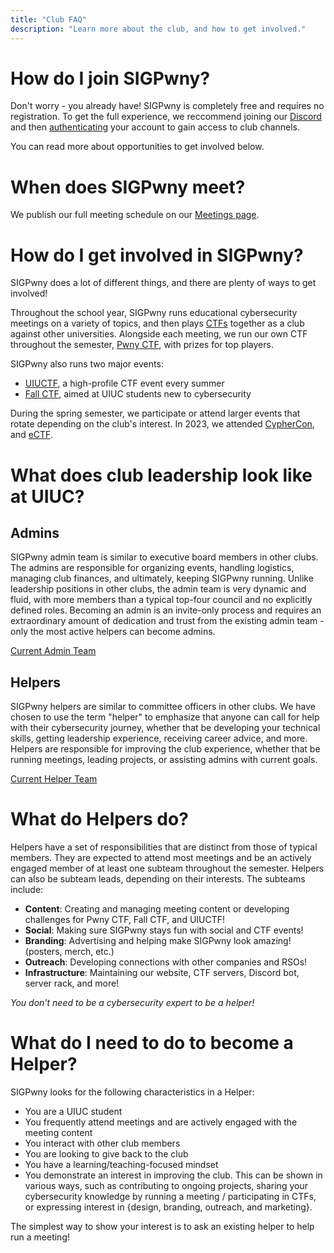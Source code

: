 ```yaml
---
title: "Club FAQ"
description: "Learn more about the club, and how to get involved."
---
```


# How do I join SIGPwny?

Don't worry - you already have! SIGPwny is completely free and requires no registration. To get the full experience,
we reccommend joining our [Discord](https://sigpwny.com/discord) and then [authenticating](https://sigpwny.com/auth) 
your account to gain access to club channels.

You can read more about opportunities to get involved below.

# When does SIGPwny meet?

We publish our full meeting schedule on our [Meetings page](/meetings/).

# How do I get involved in SIGPwny?

SIGPwny does a lot of different things, and there are plenty of ways to get involved!

Throughout the school year, SIGPwny runs educational cybersecurity meetings on a variety of topics, and
then plays [CTFs](https://ctftime.org/ctf-wtf) together as a club against other universities. Alongside each
meeting, we run our own CTF throughout the semester, [Pwny CTF](https://ctf.sigpwny.com/), with prizes for top players.

SIGPwny also runs two major events:

+ [UIUCTF](https://sigpwny.com/events/uiuctf/2023/), a high-profile CTF event every summer
+ [Fall CTF](https://sigpwny.com/events/fallctf/2022/), aimed at UIUC students new to cybersecurity

During the spring semester, we participate or attend larger events that rotate depending on the club's interest.
In 2023, we attended [CypherCon](https://cyphercon.com/), and [eCTF](https://ectf.mitre.org/).


# What does club leadership look like at UIUC?

## Admins

SIGPwny admin team is similar to executive board members in other clubs. The admins are responsible for organizing
events, handling logistics, managing club finances, and ultimately, keeping SIGPwny running. Unlike leadership
positions in other clubs, the admin team is very dynamic and fluid, with more members than a typical top-four 
council and no explicitly defined roles. Becoming an admin is an invite-only process and requires an extraordinary 
amount of dedication and trust from the existing admin team - only the most active helpers can become admins.

[Current Admin Team](https://sigpwny.com/about#admins)

## Helpers

SIGPwny helpers are similar to committee officers in other clubs. We have chosen to use the term "helper" to 
emphasize that anyone can call for help with their cybersecurity journey, whether that be developing
your technical skills, getting leadership experience, receiving career advice, and more. Helpers are responsible 
for improving the club experience, whether that be running meetings, leading projects, or assisting admins with 
current goals.

[Current Helper Team](https://sigpwny.com/about#helpers)

# What do Helpers do?

Helpers have a set of responsibilities that are distinct from those of typical members. 
They are expected to attend most meetings and be an actively engaged member of at least one subteam throughout 
the semester. Helpers can also be subteam leads, depending on their interests. The subteams include:

- **Content**: Creating and managing meeting content or developing challenges for Pwny CTF, Fall CTF, and UIUCTF!
- **Social**: Making sure SIGPwny stays fun with social and CTF events!
- **Branding**: Advertising and helping make SIGPwny look amazing! (posters, merch, etc.)
- **Outreach**: Developing connections with other companies and RSOs!
- **Infrastructure**: Maintaining our website, CTF servers, Discord bot, server rack, and more!

*You don't need to be a cybersecurity expert to be a helper!*

# What do I need to do to become a Helper?

SIGPwny looks for the following characteristics in a Helper:

- You are a UIUC student
- You frequently attend meetings and are actively engaged with the meeting content
- You interact with other club members
- You are looking to give back to the club
- You have a learning/teaching-focused mindset
- You demonstrate an interest in improving the club. This can be shown in various ways, such as contributing to ongoing projects, sharing your cybersecurity knowledge by running a meeting / participating in CTFs, or expressing interest in \{design, branding, outreach, and marketing\}.

The simplest way to show your interest is to ask an existing helper to help run a meeting!
